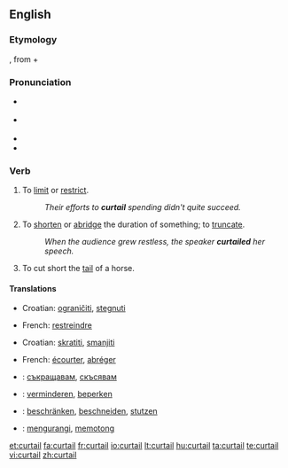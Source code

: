 {{was wotd|2007|August|30}}
==English==
===Etymology===
{{OF.}} {{term|courtault|courtault|which has been shortened}}, from {{term|court|court|short}} + {{term||-ault}}

===Pronunciation===
*{{italbrac|[[RP]]}} {{IPA|/kɜːˈteɪl/}}
*{{italbrac|US}} {{IPA|/kɚˈteɪl/}}
*{{audio|en-us-curtail.ogg|Audio (US)}}
*{{rhymes|eɪl}}

===Verb===
{{en-verb}}

# To [[limit]] or [[restrict]].
#: ''Their efforts to '''curtail''' spending didn't quite succeed.''
# To [[shorten]] or [[abridge]] the duration of something; to [[truncate]].
#: ''When the audience grew restless, the speaker '''curtailed''' her speech.''
# {{obsolete}} To cut short the [[tail]] of a horse.

====Translations====
{{trans-top|to limit or restrict}}
*Croatian: [[ograničiti]], [[stegnuti]]
{{trans-mid}}
*French: [[restreindre]]
{{trans-bottom}}

{{trans-top|to shorten or abridge}}
*Croatian: [[skratiti]], [[smanjiti]]
{{trans-mid}}
*French: [[écourter]], [[abréger]]
{{trans-bottom}}

{{checktrans-top}}
*{{ttbc|Bulgarian}}: [[съкращавам]], [[скъсявам]]
*{{ttbc|Dutch}}: [[verminderen]], [[beperken]]
*{{ttbc|German}}: [[beschränken]], [[beschneiden]], [[stutzen]]
*{{ttbc|Indonesian}}: [[kurang|mengurangi]], [[potong|memotong]]
{{checktrans-bottom}}

[[et:curtail]]
[[fa:curtail]]
[[fr:curtail]]
[[io:curtail]]
[[lt:curtail]]
[[hu:curtail]]
[[ta:curtail]]
[[te:curtail]]
[[vi:curtail]]
[[zh:curtail]]